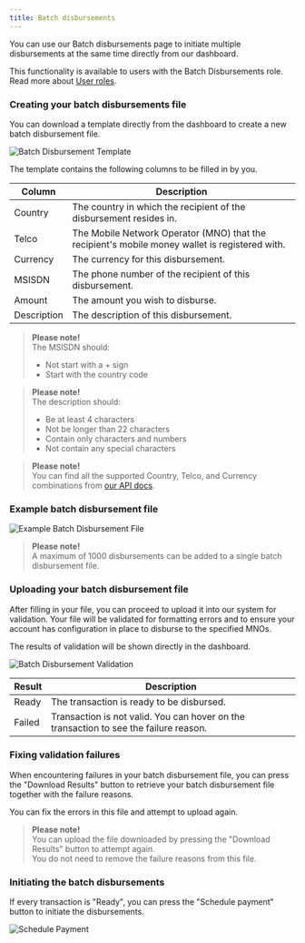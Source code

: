 ```yaml
---
title: Batch disbursements
---
```


You can use our Batch disbursements page to initiate multiple disbursements at the same time directly from our dashboard.

This functionality is available to users with the Batch Disbursements role. Read more about [User roles](/v1/docs/user-roles).

### Creating your batch disbursements file

You can download a template directly from the dashboard to create a new batch disbursement file.

![Batch Disbursement Template](https://cdn.document360.io/32e6fd9e-30a7-4a81-b2d6-2f89eb3bbb0d/Images/Documentation/bd1.png)

The template contains the following columns to be filled in by you.

| Column      | Description                                                       |
|-------------|-------------------------------------------------------------------|
| Country     | The country in which the recipient of the disbursement resides in.|
| Telco       | The Mobile Network Operator (MNO) that the recipient's mobile money wallet is registered with. |
| Currency    | The currency for this disbursement.                               |
| MSISDN      | The phone number of the recipient of this disbursement.           |
| Amount      | The amount you wish to disburse.                                  |
| Description | The description of this disbursement.                             |

> **Please note!**  
> The MSISDN should:  
> - Not start with a + sign  
> - Start with the country code

> **Please note!**  
> The description should:  
> - Be at least 4 characters  
> - Not be longer than 22 characters  
> - Contain only characters and numbers  
> - Not contain any special characters

> **Please note!**  
> You can find all the supported Country, Telco, and Currency combinations from [our API docs](https://docs.pawapay.co.uk/#section/Using-the-API/Correspondents).

### Example batch disbursement file

![Example Batch Disbursement File](https://cdn.document360.io/32e6fd9e-30a7-4a81-b2d6-2f89eb3bbb0d/Images/Documentation/bd3.png)

> **Please note!**  
> A maximum of 1000 disbursements can be added to a single batch disbursement file.

### Uploading your batch disbursement file

After filling in your file, you can proceed to upload it into our system for validation. Your file will be validated for formatting errors and to ensure your account has configuration in place to disburse to the specified MNOs.

The results of validation will be shown directly in the dashboard.

![Batch Disbursement Validation](https://cdn.document360.io/32e6fd9e-30a7-4a81-b2d6-2f89eb3bbb0d/Images/Documentation/bd4.png)

| Result | Description                                                       |
|--------|-------------------------------------------------------------------|
| Ready  | The transaction is ready to be disbursed.                         |
| Failed | Transaction is not valid. You can hover on the transaction to see the failure reason. |

### Fixing validation failures

When encountering failures in your batch disbursement file, you can press the "Download Results" button to retrieve your batch disbursement file together with the failure reasons.

You can fix the errors in this file and attempt to upload again.

> **Please note!**  
> You can upload the file downloaded by pressing the "Download Results" button to attempt again.  
> You do not need to remove the failure reasons from this file.

### Initiating the batch disbursements

If every transaction is "Ready", you can press the "Schedule payment" button to initiate the disbursements.

![Schedule Payment](https://cdn.document360.io/32e6fd9e-30a7-4a81-b2d6-2f89eb3bbb0d/Images/Documentation/image-1668419693254.png)